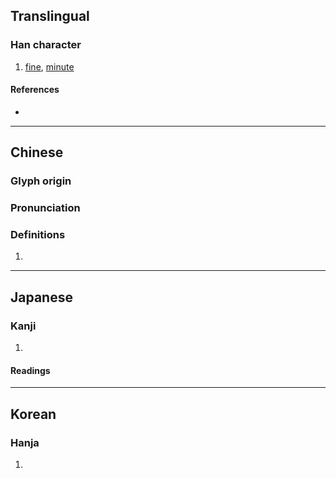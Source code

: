 {{character info/new}}
==Translingual==

===Han character===
{{Han char|rn=38|rad=女|as=17|sn=20|four=43450|canj=VOIM|ids=⿰女韱}}

# [[fine]], [[minute]]

====References====
* {{Han ref|kx=0274.090|dkj=06893|dj=0542.260|hdz=21090.120|uh=5B45|ud=23365|bh=F443|bd=62531}}

----

==Chinese==
{{zh-forms}}

===Glyph origin===
{{Han etym}}

===Pronunciation===
{{zh-pron
|m=qiān,xiān
|c=cim1
|mc=y
|oc=y
|cat=
}}

===Definitions===
{{zh-hanzi}}

# {{rfdef|zh}}

----

==Japanese==

===Kanji===
{{ja-kanji|grade=|rs=女17}}

# {{defn|lang=ja|sort=女17}}

====Readings====
{{ja-readings
|goon=せん<せむ
|kanon=せん<せむ
|kun=かよわ-い}}

----

==Korean==

===Hanja===
{{ko-hanja|hangeul=섬|rv=seom|mr=sŏm}}

# {{defn|lang=ko|sort=女17}}